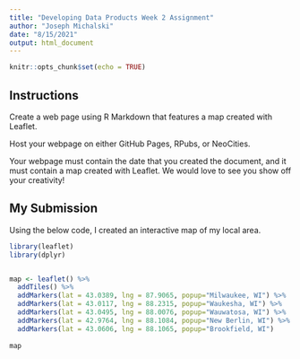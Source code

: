 ---
title: "Developing Data Products Week 2 Assignment"
author: "Joseph Michalski"
date: "8/15/2021"
output: html_document
---

```{r setup, include=FALSE}
knitr::opts_chunk$set(echo = TRUE)
```

## Instructions

Create a web page using R Markdown that features a map created with Leaflet. 

Host your webpage on either GitHub Pages, RPubs, or NeoCities.

Your webpage must contain the date that you created the document, and it must contain a map created with Leaflet. We would love to see you show off your creativity! 

## My Submission

Using the below code, I created an interactive map of my local area.

```{r map}
library(leaflet)
library(dplyr)


map <- leaflet() %>%
  addTiles() %>%
  addMarkers(lat = 43.0389, lng = 87.9065, popup="Milwaukee, WI") %>%
  addMarkers(lat = 43.0117, lng = 88.2315, popup="Waukesha, WI") %>%
  addMarkers(lat = 43.0495, lng = 88.0076, popup="Wauwatosa, WI") %>%
  addMarkers(lat = 42.9764, lng = 88.1084, popup="New Berlin, WI") %>%
  addMarkers(lat = 43.0606, lng = 88.1065, popup="Brookfield, WI")
  
map
```